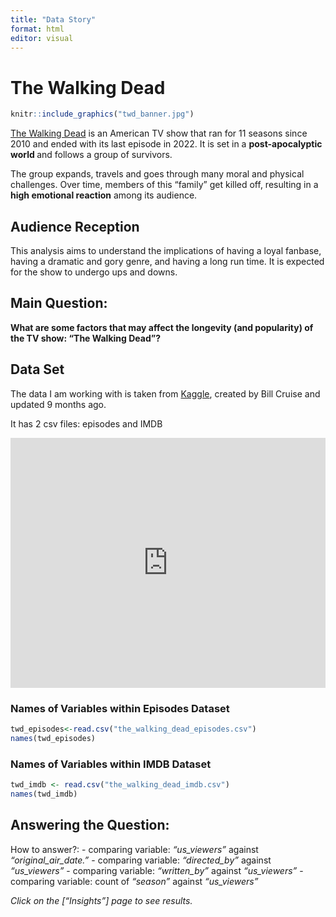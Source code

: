 ```yaml
---
title: "Data Story"
format: html
editor: visual
---
```


# The Walking Dead

```r
knitr::include_graphics("twd_banner.jpg")
```

[The Walking Dead](https://en.wikipedia.org/wiki/The_Walking_Dead_(TV_series)) is an American TV show that ran for 11 seasons since 2010 and ended with its last episode in 2022. It is set in a <b> post-apocalyptic world </b> and follows a group of survivors.

The group expands, travels and goes through many moral and physical challenges. Over time, members of this "family" get killed off, resulting in a <b>high emotional reaction</b> among its audience.

## Audience Reception

This analysis aims to understand the implications of having a loyal fanbase, having a dramatic and gory genre, and having a long run time. It is expected for the show to undergo ups and downs.

## Main Question:

**What are some factors that may affect the longevity (and popularity) of the TV show: "The Walking Dead"?**

## Data Set

The data I am working with is taken from [Kaggle](https://www.kaggle.com/datasets/bcruise/the-walking-dead-episodes?resource=download), created by Bill Cruise and updated 9 months ago.

It has 2 csv files: episodes and IMDB

<iframe height="400" width="100%" frameborder="no" src="https://starrynad.shinyapps.io/Twd_datasetsApp/">
</iframe>

### Names of Variables within Episodes Dataset

```r
twd_episodes<-read.csv("the_walking_dead_episodes.csv")
names(twd_episodes)
```

### Names of Variables within IMDB Dataset

```r
twd_imdb <- read.csv("the_walking_dead_imdb.csv")
names(twd_imdb)
```

## Answering the Question:

How to answer?: 
- comparing variable: *"us_viewers"* against *"original_air_date."* 
- comparing variable: *"directed_by"* against *"us_viewers"* 
- comparing variable: *"written_by"* against *"us_viewers"* 
- comparing variable: count of *"season"* against *"us_viewers"*

*Click on the \["Insights"\] page to see results.*
